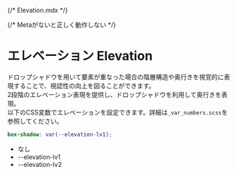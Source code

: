 {/* Elevation.mdx */}

{/* Metaがないと正しく動作しない */}

<Meta title="Tokens/エレベーション Elevation" />

# エレベーション Elevation

ドロップシャドウを用いて要素が重なった場合の階層構造や奥行きを視覚的に表現することで、視認性の向上を図ることができます。  
2段階のエレベーション表現を提供し、ドロップシャドウを利用して奥行きを表現。  
以下のCSS変数でエレベーションを設定できます。詳細は`_var_numbers.scss`を参照してください。

```scss
box-shadow: var(--elevation-lv1);
```

<ul class="docs-elevation">
  <li>なし</li>
  <li class="docs-elevation_lv1">--elevation-lv1</li>
  <li class="docs-elevation_lv2">--elevation-lv2</li>
</ul>
